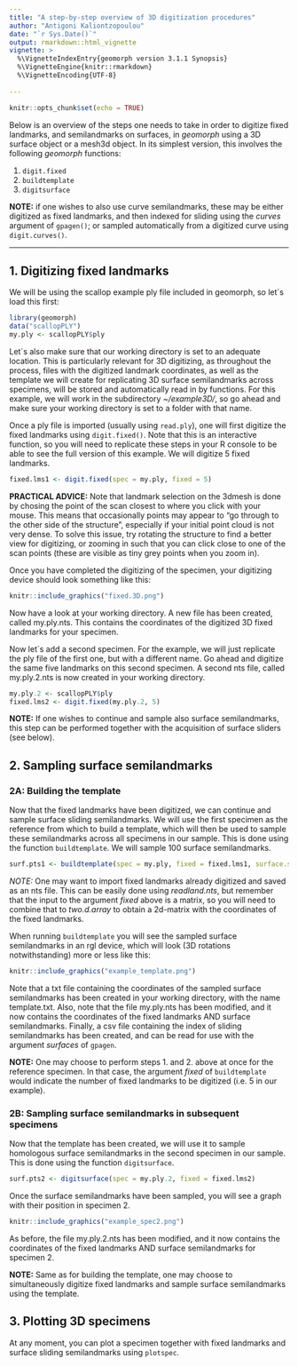 ```yaml
---
title: "A step-by-step overview of 3D digitization procedures"
author: "Antigoni Kaliontzopoulou"
date: "`r Sys.Date()`"
output: rmarkdown::html_vignette
vignette: >
  %\VignetteIndexEntry{geomorph version 3.1.1 Synopsis}
  %\VignetteEngine{knitr::rmarkdown}
  %\VignetteEncoding{UTF-8}
  
---
```


```r
knitr::opts_chunk$set(echo = TRUE)
```


Below is an overview of the steps one needs to take in order to digitize fixed landmarks, and semilandmarks on surfaces, in *geomorph* using a 3D surface object or a mesh3d object. In its simplest version, this involves the following *geomorph* functions:

  1. `digit.fixed`
  2. `buildtemplate`
  3. `digitsurface`

**NOTE:** if one wishes to also use curve semilandmarks, these may be either digitized as fixed landmarks, and then indexed for sliding using the *curves* argument of `gpagen()`; or sampled automatically from a digitized curve using `digit.curves()`.   

---
## 1. Digitizing fixed landmarks
We will be using the scallop example ply file included in geomorph, so let´s load this first:

```r
library(geomorph)
data("scallopPLY")
my.ply <- scallopPLY$ply
```


Let´s also make sure that our working directory is set to an adequate location. This is particularly relevant for 3D digitizing, as throughout the process, files with the digitized landmark coordinates, as well as the template we will create for replicating 3D surface semilandmarks across specimens, will be stored and automatically read in by functions. For this example, we will work in the subdirectory *~/example3D/*, so go ahead and make sure your working directory is set to a folder with that name.


Once a ply file is imported (usually using `read.ply`), one will first digitize the fixed landmarks using `digit.fixed()`. Note that this is an interactive function, so you will need to replicate these steps in your R console to be able to see the full version of this example. We will digitize 5 fixed landmarks.

```r
fixed.lms1 <- digit.fixed(spec = my.ply, fixed = 5)
```

**PRACTICAL ADVICE:** Note that landmark selection on the 3dmesh is done by chosing the point of the scan closest to where you click with your mouse. This means that occasionally points may appear to "go through to the other side of the structure", especially if your initial point cloud is not very dense. To solve this issue, try rotating the structure to find a better view for digitizing, or zooming in such that you can click close to one of the scan points (these are visible as tiny grey points when you zoom in). 

Once you have completed the digitizing of the specimen, your digitizing device should look something like this:

```r
knitr::include_graphics("fixed.3D.png")  
```

Now have a look at your working directory. A new file has been created, called my.ply.nts. This contains the coordinates of the digitized 3D fixed landmarks for your specimen.

Now let´s add a second specimen. For the example, we will just replicate the ply file of the first one, but with a different name. Go ahead and digitize the same five landmarks on this second specimen. A second nts file, called my.ply.2.nts is now created in your working directory.

```r
my.ply.2 <- scallopPLY$ply
fixed.lms2 <- digit.fixed(my.ply.2, 5)
```

**NOTE:** If one wishes to continue and sample also surface semilandmarks, this step can be performed together with the acquisition of surface sliders (see below).

## 2. Sampling surface semilandmarks
### 2A: Building the template
Now that the fixed landmarks have been digitized, we can continue and sample surface sliding semilandmarks. We will use the first specimen as the reference from which to build a template, which will then be used to sample these semilandmarks across all specimens in our sample. This is done using the function `buildtemplate`. We will sample 100 surface semilandmarks. 

```r
surf.pts1 <- buildtemplate(spec = my.ply, fixed = fixed.lms1, surface.sliders = 100)
```

*NOTE:* One may want to import fixed landmarks already digitized and saved as an nts file. This can be easily done using *readland.nts*, but remember that the input to the argument *fixed* above is a matrix, so you will need to combine that to *two.d.array* to obtain a 2d-matrix with the coordinates of the fixed landmarks.


When running `buildtemplate` you will see the sampled surface semilandmarks in an rgl device, which will look (3D rotations notwithstanding) more or less like this:

```r
knitr::include_graphics("example_template.png")  
```

Note that a txt file containing the coordinates of the sampled surface semilandmarks has been created in your working directory, with the name template.txt. Also, note that the file my.ply.nts has been modified, and it now contains the coordinates of the fixed landmarks AND surface semilandmarks. Finally, a csv file containing the index of sliding semilandmarks has been created, and can be read for use with the argument *surfaces* of `gpagen`.

**NOTE:** One may choose to perform steps 1. and 2. above at once for the reference specimen. In that case, the argument *fixed* of `buildtemplate` would indicate the number of fixed landmarks to be digitized (i.e. 5 in our example).

### 2B: Sampling surface semilandmarks in subsequent specimens
Now that the template has been created, we will use it to sample homologous surface semilandmarks in the second specimen in our sample. This is done using the function `digitsurface`.

```r
surf.pts2 <- digitsurface(spec = my.ply.2, fixed = fixed.lms2)
```

Once the surface semilandmarks have been sampled, you will see a graph with their position in specimen 2.

```r
knitr::include_graphics("example_spec2.png")  
```

As before, the file my.ply.2.nts has been modified, and it now contains the coordinates of the fixed landmarks AND surface semilandmarks for specimen 2. 

**NOTE:** Same as for building the template, one may choose to simultaneously digitize fixed landmarks and sample surface semilandmarks using the template.

## 3. Plotting 3D specimens
At any moment, you can plot a specimen together with fixed landmarks and surface sliding semilandmarks using `plotspec`.
